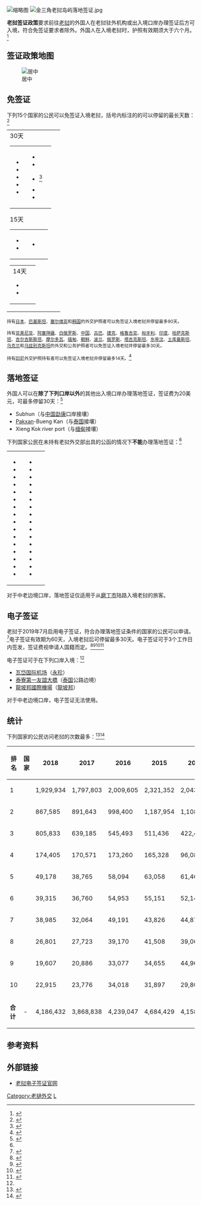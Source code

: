 [[File:Lao_Visa.jpg|缩略图]]
[[File:金三角老挝岛屿落地签证.jpg|thumb]]

'''老挝签证政策'''要求前往[[老挝|老挝]]的外国人在老挝驻外机构或出入境口岸办理签证后方可入境，符合免签证要求者除外。外国人在入境老挝时，护照有效期须大于六个月。<ref name="tim">{{cite web|title=Visa Information|url=https://www.timaticweb.com/cgi-bin/tim_website_client.cgi?FullText=1&COUNTRY=LA&SECTION=VI&SUBSECTION=00&user=KLMB2C&subuser=KLMB2C|work=[[Timatic|Timatic]]|publisher=[[IATA|IATA]]|accessdate=17 December 2013|archive-date=2014-03-14|archive-url=https://archive.today/20140314210730/https://www.timaticweb.com/cgi-bin/tim_website_client.cgi?FullText=1&COUNTRY=LA&SECTION=VI&SUBSECTION=00&user=KLMB2C&subuser=KLMB2C|dead-url=yes}}</ref>

== 签证政策地图 ==
[[File:Visa_policy_of_Laos.png|居中]]

== 免签证 ==
下列15个国家的公民可以免签证入境老挝，括号内标注的的可以停留的最长天数：<ref name="visa">{{Cite web |url=http://www.immigration.gov.la/visas.html |title=Visas |access-date=2016-12-20 |archive-url=https://web.archive.org/web/20170111185110/http://www.immigration.gov.la/visas.html |archive-date=2017-01-11 |dead-url=yes }}</ref>
{|style=" {{border-radius|1em}} {{box-shadow|0.1em|0.1em|0.5em|rgba(0,0,0,0.75)}}; background-color: white; border: 1px solid white; padding: 5px;"
|- style="vertical-align:top;"
|
;30天
{|
|
*{{flag|Cambodia}}
*{{flag|Indonesia}}
*{{flag|Malaysia}}
*{{flag|Mongolia}}
*{{flag|Philippines}}
|valign=top|
*{{flag|Russia}}
*{{flag|Singapore}}
*{{flag|South Korea}}<ref>{{cite web|url=https://www.ttrweekly.com/site/2018/09/laos-drops-visa-for-koreans/|title=Laos drops visa for Koreans - TTR Weekly|first=Don|last=Ross|publisher=|accessdate=17 June 2019|archive-date=2020-12-07|archive-url=https://web.archive.org/web/20201207201159/https://www.ttrweekly.com/site/2018/09/laos-drops-visa-for-koreans/|dead-url=no}}</ref>
*{{flag|Thailand}} 
*{{flag|Vietnam}}
|
|}

;15天
{|
|

*{{flag|Japan}} 
*{{flag|Luxembourg}} 
|valign=top|

*{{flag|Switzerland}}
|
|}

{|
|
;14天
*{{flag|Brunei}}
*{{flag|Myanmar}}
|
|}
|
|}
<small>持有[[日本|日本]]、[[巴基斯坦|巴基斯坦]]、[[塞尔维亚|塞尔维亚]]和[[韩国|韩国]]的外交护照者可以免签证入境老挝并停留最多90天。

持有[[亚美尼亚|亚美尼亚]]、[[阿塞拜疆|阿塞拜疆]]、[[白俄罗斯|白俄罗斯]]、[[中华人民共和国|中国]]、[[古巴|古巴]]、[[捷克|捷克]]、[[格鲁吉亚|格鲁吉亚]]、[[匈牙利|匈牙利]]、[[印度|印度]]、[[哈萨克斯坦|哈萨克斯坦]]、[[吉尔吉斯斯坦|吉尔吉斯斯坦]]、[[摩尔多瓦|摩尔多瓦]]、[[缅甸|缅甸]]、[[朝鲜|朝鲜]]、[[波兰|波兰]]、[[俄罗斯|俄罗斯]]、[[塔吉克斯坦|塔吉克斯坦]]、[[东帝汶|东帝汶]]、[[土库曼斯坦|土库曼斯坦]]、[[乌克兰|乌克兰]]和[[乌兹别克斯坦|乌兹别克斯坦]]的外交和公务护照者可以免签证入境老挝并停留最多30天。

持有[[印尼|印尼]]外交护照持有者可以免签证入境老挝并停留最多14天。</small><ref name="visa">{{Cite web |url=http://www.immigration.gov.la/visas.html |title=Visas |access-date=2016-12-20 |archive-url=https://web.archive.org/web/20170111185110/http://www.immigration.gov.la/visas.html |archive-date=2017-01-11 |dead-url=yes }}</ref>

== 落地签证 ==
{{External media|width=300px|align=right|image1=[https://www.google.com/maps/d/edit?mid=zn2lpfogc40k.k929iGe3IEIk 老挝落地签证口岸地图]<br>}}
外国人可以在'''除了下列口岸以外'''的其他出入境口岸办理落地签证，签证费为20美元，可最多停留30天：<ref name="voa">{{Cite web |url=http://immigration.gov.la/checkpoints/ |title=Checkpoints |access-date=2019-10-23 |archive-date=2020-12-02 |archive-url=https://web.archive.org/web/20201202130818/https://immigration.gov.la/checkpoints/ |dead-url=no }}</ref>
* Subhun（与[[中华人民共和国|中国]][[勐康|勐康]]口岸接壤）
* [[北汕|Pakxan]]-Bueng Kan（与[[泰国|泰国]]接壤）
* Xieng Kok river port（与[[缅甸|缅甸]]接壤）

下列国家公民在未持有老挝外交部出具的公函的情况下'''不能'''办理落地签证：<ref name="tim" />
{|
|
*{{flag|Afghanistan}}
*{{flag|Algeria}}
*{{flag|Bangladesh}}
*{{flag|Burundi}}
*{{flag|Cameroon}}
*{{flag|Congo}}
*{{flag|DR Congo}}
*{{flag|Eswatini}}
*{{flag|Ghana}}
*{{flag|Guinea-Bissau}}
*{{flag|Ivory Coast}}
*{{flag|Iran}}
*{{flag|Iraq}}
*{{flag|Jordan}}
*{{flag|Lebanon}}
*{{flag|Lesotho}}
|valign=top|
*{{flag|Liberia}}
*{{Flag|Libya}}
*{{flag|Mozambique}}
*{{flag|Nauru}}
*{{flag|Niger}}
*{{flag|Nigeria}}
*{{flag|Pakistan}}
*{{flag|Senegal}}
*{{flag|Sierra Leone}}
*{{flag|South Sudan}}
*{{flag|Sudan}}
*{{flag|Suriname}}
*{{flag|Syria}}
*{{flag|Tonga}}
*{{flag|Zambia}}
*{{flag|Zimbabwe}}
|
|}

对于中老边境口岸，落地签证仅适用于从[[磨丁市|磨丁市]]陆路入境老挝的旅客。

==电子签证==
老挝于2019年7月启用电子签证，符合办理落地签证条件的国家的公民可以申请。<ref name="#1">{{cite web |title=LAO OFFICIAL ONLINE VISA |url=https://laoevisa.gov.la/index |accessdate=2019-10-23 |archive-date=2020-12-07 |archive-url=https://web.archive.org/web/20201207201221/https://laoevisa.gov.la/index |dead-url=no }}</ref>电子签证有效期为60天，入境老挝后可停留最多30天。电子签证可于3个工作日内签发，签证费视申请人国籍而定。<ref>{{Cite web |url=https://en.vietnamplus.vn/laos-launches-evisa-service-in-vientiane/155812.vnp |title=Laos launches e-visa service in Vientiane |access-date=2019-08-04 |archive-date=2019-07-10 |archive-url=https://web.archive.org/web/20190710152752/https://en.vietnamplus.vn/laos-launches-evisa-service-in-vientiane/155812.vnp |dead-url=no }}</ref><ref>{{Cite web |url=http://www.xinhuanet.com/english/2019-07/09/c_138212654.htm |title=Lao E-visa launched for foreigners |access-date=2019-08-04 |archive-date=2019-07-10 |archive-url=https://web.archive.org/web/20190710123922/http://www.xinhuanet.com/english/2019-07/09/c_138212654.htm |dead-url=no }}</ref><ref>{{Cite web |url=https://laoevisa.gov.la/article/Who%20can%20Apply%20for%20Lao%20eVisa |title=Who can Apply for Lao eVisa |access-date=2019-08-04 |archive-date=2019-07-31 |archive-url=https://web.archive.org/web/20190731074408/https://laoevisa.gov.la/article/Who%2520can%2520Apply%2520for%2520Lao%2520eVisa |dead-url=no }}</ref><ref>{{Cite web |url=https://laoevisa.gov.la/faq |title=eVisa Laos |access-date=2019-08-04 |archive-date=2020-09-24 |archive-url=https://web.archive.org/web/20200924012642/https://laoevisa.gov.la/faq |dead-url=no }}</ref>

电子签证可于在下列口岸入境：<ref name="#1"/>
*[[瓦岱国际机场|瓦岱国际机场]]（[[永珍|永珍]]）
*[[泰寮友誼大橋|泰寮第一友誼大橋]]（[[泰国|泰国]]公路边境）
*[[龍坡邦國際機場|龍坡邦國際機場]]（[[龍坡邦|龍坡邦]]）

对于中老边境口岸，电子签证无法使用。

== 统计 ==
下列国家的公民访问老挝的次数最多：<ref>{{Cite web|url=http://www.mekongtourism.org/wp-content/uploads/Laos-2015-Statistics-Report-on-Tourism-in-English-Version.pdf|title=2015 Statistical Report on Tourism in Laos|accessdate=2016-12-20|archive-date=2016-10-22|archive-url=https://web.archive.org/web/20161022141121/http://www.mekongtourism.org/wp-content/uploads/Laos-2015-Statistics-Report-on-Tourism-in-English-Version.pdf|dead-url=no}}</ref><ref>{{cite web |title=2018 Statistical Report on Tourism in Laos |url=https://www.tourismlaos.org/files/files/Statistical%20Report%20on%20Tourism%20in%20Laos/2018%20Statistical%20Report%20on%20Tourism.pdf |accessdate=2019-10-23 }}{{Dead link|date=2020年3月 |bot=InternetArchiveBot |fix-attempted=yes }}</ref>
{| class="wikitable sortable" style="margin-bottom: 10px;"
! 排名
! 国家
! 2018
! 2017
! 2016
! 2015 
! 2014 
! 2013 
! 2012 
! 2011
|-
| 1 
| {{Flag|Thailand}} 
| 1,929,934
| 1,797,803
| 2,009,605
| 2,321,352 
| 2,043,761 
| 2,059,434 
| 1,937,612 
| 1,579,941
|-
| 2 
| {{Flag|Vietnam}}
| 867,585 
| 891,643
| 998,400
| 1,187,954 
| 1,108,332 
| 910,164 
| 705,596 
| 561,586
|-
| 3 
| {{Flag|China}} 
| 805,833
| 639,185
| 545,493
| 511,436 
| 422,440 
| 245,033 
| 199,857 
| 150,791
|-
| 4 
| {{Flag|South Korea}}
| 174,405
| 170,571 
| 173,260
| 165,328 
| 96,085 
| 81,799 
| 53,829 
| 34,707
|-
| 5 
| {{Flag|United States}} 
| 49,178
| 38,765
| 58,094
| 63,058 
| 61,460 
| 61,608 
| 53,380 
| 50,092
|-
| 6 
| {{Flag|France}}
| 39,315
| 36,760
| 54,953 
| 55,151 
| 52,146 
| 52,411 
| 46,903 
| 44,399
|-
| 7 
| {{Flag|Japan}} 
| 38,985
| 32,064
| 49,191
| 43,826 
| 44,877 
| 48,644 
| 42,026 
| 37,883
|-
| 8 
| {{Flag|United Kingdom}} 
| 26,801
| 27,723
| 39,170
| 41,508 
| 39,061 
| 41,741 
| 35,964 
| 35,622
|-
| 9 
| {{Flag|Australia}} 
| 19,607
| 20,886
| 33,077
| 34,655 
| 44,964 
| 35,441 
| 33,878 
| 31,874
|-
| 10 
| {{Flag|Germany}}
| 22,915 
| 23,776
| 34,018
| 31,897 
| 29,800 
| 29,250 
| 23,417 
| 21,280
|-
| '''合计''' 
| -
| 4,186,432
| 3,868,838
| 4,239,047
| 4,684,429 
| 4,158,719 
| 3,779,490 
| 3,330,072 
| 2,723,564
|}

== 参考资料==
{{reflist|30em}}
[[Category:老撾外交|Category:老撾外交]]
[[Category:各國簽證政策|L]]

==外部链接==
*[https://laoevisa.gov.la/ 老挝电子签证官网 ] {{Wayback|url=https://laoevisa.gov.la/ |date=20210125161443 }}

{{各国签证政策}}